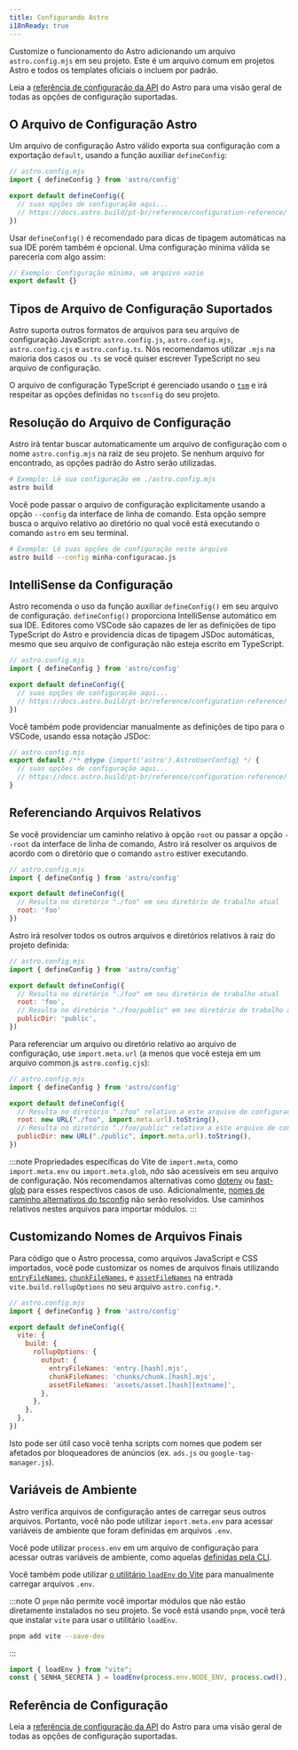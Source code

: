 ```yaml
---
title: Configurando Astro
i18nReady: true
---
```


Customize o funcionamento do Astro adicionando um arquivo `astro.config.mjs` em seu projeto. Este é um arquivo comum em projetos Astro e todos os templates oficiais o incluem por padrão.

<ReadMore>Leia a [referência de configuração da API](/pt-br/reference/configuration-reference/) do Astro para uma visão geral de todas as opções de configuração suportadas.</ReadMore>

## O Arquivo de Configuração Astro

Um arquivo de configuração Astro válido exporta sua configuração com a exportação `default`, usando a função auxiliar `defineConfig`:

```js
// astro.config.mjs
import { defineConfig } from 'astro/config'

export default defineConfig({
  // suas opções de configuração aqui...
  // https://docs.astro.build/pt-br/reference/configuration-reference/
})
```

Usar `defineConfig()` é recomendado para dicas de tipagem automáticas na sua IDE porém também é opcional. Uma configuração mínima válida se pareceria com algo assim:

```js title="astro.config.mjs"
// Exemplo: Configuração mínima, um arquivo vazio
export default {}
```

## Tipos de Arquivo de Configuração Suportados

Astro suporta outros formatos de arquivos para seu arquivo de configuração JavaScript: `astro.config.js`, `astro.config.mjs`, `astro.config.cjs` e `astro.config.ts`. Nós recomendamos utilizar `.mjs` na maioria dos casos ou `.ts` se você quiser escrever TypeScript no seu arquivo de configuração.

O arquivo de configuração TypeScript é gerenciado usando o [`tsm`](https://github.com/lukeed/tsm) e irá respeitar as opções definidas no `tsconfig` do seu projeto.

## Resolução do Arquivo de Configuração

Astro irá tentar buscar automaticamente um arquivo de configuração com o nome `astro.config.mjs` na raiz de seu projeto. Se nenhum arquivo for encontrado, as opções padrão do Astro serão utilizadas.

```bash
# Exemplo: Lê sua configuração em ./astro.config.mjs
astro build
```

Você pode passar o arquivo de configuração explicitamente usando a opção `--config` da interface de linha de comando. Esta opção sempre busca o arquivo relativo ao diretório no qual você está executando o comando `astro` em seu terminal.

```bash
# Exemplo: Lê suas opções de configuração neste arquivo
astro build --config minha-configuracao.js
```

## IntelliSense da Configuração

Astro recomenda o uso da função auxiliar `defineConfig()` em seu arquivo de configuração. `defineConfig()` proporciona IntelliSense automático em sua IDE. Editores como VSCode são capazes de ler as definições de tipo TypeScript do Astro e providencia dicas de tipagem JSDoc automáticas, mesmo que seu arquivo de configuração não esteja escrito em TypeScript.

```js 
// astro.config.mjs
import { defineConfig } from 'astro/config'

export default defineConfig({
  // suas opções de configuração aqui...
  // https://docs.astro.build/pt-br/reference/configuration-reference/
})
```

Você também pode providenciar manualmente as definições de tipo para o VSCode, usando essa notação JSDoc:

```js
// astro.config.mjs
export default /** @type {import('astro').AstroUserConfig} */ {
  // suas opções de configuração aqui...
  // https://docs.astro.build/pt-br/reference/configuration-reference/
}
```

## Referenciando Arquivos Relativos

Se você providenciar um caminho relativo à opção `root` ou passar a opção `--root` da interface de linha de comando, Astro irá resolver os arquivos de acordo com o diretório que o comando `astro` estiver executando.

```js
// astro.config.mjs
import { defineConfig } from 'astro/config'

export default defineConfig({
  // Resulta no diretório "./foo" em seu diretório de trabalho atual
  root: 'foo'
})
```

Astro irá resolver todos os outros arquivos e diretórios relativos à raiz do projeto definida:

```js
// astro.config.mjs
import { defineConfig } from 'astro/config'

export default defineConfig({
  // Resulta no diretório "./foo" em seu diretório de trabalho atual
  root: 'foo',
  // Resulta no diretório "./foo/public" em seu diretório de trabalho atual
  publicDir: 'public',
})
```

Para referenciar um arquivo ou diretório relativo ao arquivo de configuração, use `import.meta.url` (a menos que você esteja em um arquivo common.js `astro.config.cjs`):

```js "import.meta.url"
// astro.config.mjs
import { defineConfig } from 'astro/config'

export default defineConfig({
  // Resulta no diretório "./foo" relativo a este arquivo de configuração.
  root: new URL("./foo", import.meta.url).toString(),
  // Resulta no diretório "./foo/public" relativo a este arquivo de configuração.
  publicDir: new URL("./public", import.meta.url).toString(),
})
```

:::note
Propriedades específicas do Vite de `import.meta`, como `import.meta.env` ou `import.meta.glob`, _não_ são acessíveis em seu arquivo de configuração. Nós recomendamos alternativas como [dotenv](https://github.com/motdotla/dotenv) ou [fast-glob](https://github.com/mrmlnc/fast-glob) para esses respectivos casos de uso. Adicionalmente, [nomes de caminho alternativos do tsconfig](https://www.typescriptlang.org/tsconfig#paths) não serão resolvidos. Use caminhos relativos nestes arquivos para importar módulos.
:::

## Customizando Nomes de Arquivos Finais

Para código que o Astro processa, como arquivos JavaScript e CSS importados, você pode customizar os nomes de arquivos finais utilizando [`entryFileNames`](https://rollupjs.org/guide/en/#outputentryfilenames), [`chunkFileNames`](https://rollupjs.org/guide/en/#outputchunkfilenames), e [`assetFileNames`](https://rollupjs.org/guide/en/#outputassetfilenames) na entrada `vite.build.rollupOptions` no seu arquivo `astro.config.*`.

```js ins={9-11}
// astro.config.mjs
import { defineConfig } from 'astro/config'

export default defineConfig({
  vite: {
    build: {
      rollupOptions: {
        output: {
          entryFileNames: 'entry.[hash].mjs',
          chunkFileNames: 'chunks/chunk.[hash].mjs',
          assetFileNames: 'assets/asset.[hash][extname]',
        },
      },
    },
  },
})
```

Isto pode ser útil caso você tenha scripts com nomes que podem ser afetados por bloqueadores de anúncios (ex. `ads.js` ou `google-tag-manager.js`).

## Variáveis de Ambiente

Astro verifica arquivos de configuração antes de carregar seus outros arquivos. Portanto, você não pode utilizar `import.meta.env` para acessar variáveis de ambiente que foram definidas em arquivos `.env`. 

Você pode utilizar `process.env` em um arquivo de configuração para acessar outras variáveis de ambiente, como aquelas [definidas pela CLI](/pt-br/guides/environment-variables/#usando-a-cli).

Você também pode utilizar [o utilitário `loadEnv` do Vite](https://main.vite.dev/config/#using-environment-variables-in-config) para manualmente carregar arquivos `.env`.

:::note
O `pnpm` não permite você importar módulos que não estão diretamente instalados no seu projeto. Se você está usando `pnpm`, você terá que instalar `vite` para usar o utilitário `loadEnv`.

```sh
pnpm add vite --save-dev
```
:::

```js title="astro.config.mjs"
import { loadEnv } from "vite";
const { SENHA_SECRETA } = loadEnv(process.env.NODE_ENV, process.cwd(), "");
```

## Referência de Configuração

<ReadMore>Leia a [referência de configuração da API](/pt-br/reference/configuration-reference/) do Astro para uma visão geral de todas as opções de configuração suportadas.</ReadMore>
